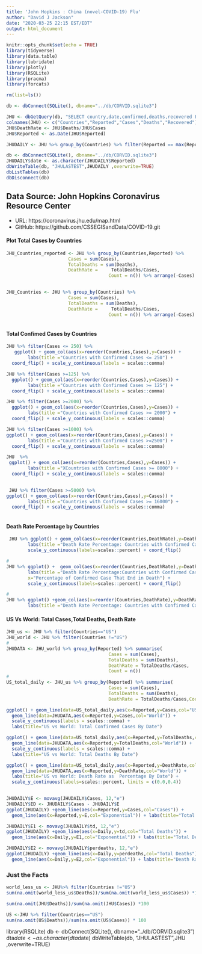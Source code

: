 ```yaml
---
title: 'John Hopkins : China (novel-COVID-19) Flu'
author: "David J Jackson"
date: "2020-03-25 22:15 EST/EDT"
output: html_document
---
```


```r
knitr::opts_chunk$set(echo = TRUE)
library(tidyverse)
library(data.table)
library(lubridate)
library(plotly)
library(RSQLite)
library(pracma)
library(forcats)
```
```r
rm(list=ls())
```
```r
db <- dbConnect(SQLite(), dbname="../db/CORVID.sqlite3")

JHU <- dbGetQuery(db, "SELECT country,date,confirmed,deaths,recovered FROM JHUDATA;")
colnames(JHU) <- c("Countries","Reported","Cases","Deaths","Recovered")
JHU$DeathRate <- JHU$Deaths/JHU$Cases 
JHU$Reported <- as.Date(JHU$Reported)

JHUDAILY <- JHU %>% group_by(Countries) %>% filter(Reported == max(Reported))

```
```r

db <- dbConnect(SQLite(), dbname="../db/CORVID.sqlite3")
JHUDAILY$date <- as.character(JHUDAILY$Reported)
dbWriteTable(db, "JHULASTEST",JHUDAILY ,overwrite=TRUE)  
dbListTables(db)
dbDisconnect(db)
```

## Data Source: John Hopkins Coronavirus Resource Center
* URL: https://coronavirus.jhu.edu/map.html
* GitHub: https://github.com/CSSEGISandData/COVID-19.git

#### Plot Total Cases by Countries

```r
JHU_Countries_reported <- JHU %>% group_by(Countries,Reported) %>%                                 summarise(
                       Cases = sum(Cases),
                       TotalDeaths = sum(Deaths),
                       DeathRate =     TotalDeaths/Cases,
                                      Count = n()) %>% arrange(-Cases)
                                     
```
```r
JHU_Countries <- JHU %>% group_by(Countries) %>%                                 summarise(
                       Cases = sum(Cases),
                       TotalDeaths = sum(Deaths),
                       DeathRate =     TotalDeaths/Cases,
                                      Count = n()) %>% arrange(-Cases)
                                     
```


#### Total Confimed  Cases by Countries

```r
JHU %>% filter(Cases <= 250) %>%
   ggplot() + geom_col(aes(x=reorder(Countries,Cases),y=Cases)) +
        labs(title ="Countries with Confirmed Cases <= 250") +
  coord_flip() + scale_y_continuous(labels = scales::comma) 
```
```r
JHU %>% filter(Cases >=125) %>%
  ggplot() + geom_col(aes(x=reorder(Countries,Cases),y=Cases)) +
        labs(title ="Countries with Confirmed Cases >= 125") +
  coord_flip() + scale_y_continuous(labels = scales::comma) 
```

```r
JHU %>% filter(Cases >=2000) %>%
  ggplot() + geom_col(aes(x=reorder(Countries,Cases),y=Cases)) +
        labs(title ="Countries with Confirmed Cases >= 2000") +
  coord_flip() + scale_y_continuous(labels = scales::comma) 
```
```r
JHU %>% filter(Cases >=1000) %>%
ggplot() + geom_col(aes(x=reorder(Countries,Cases),y=Cases)) +
        labs(title ="Countries with Confirmed Cases >=2500") +
  coord_flip() + scale_y_continuous(labels = scales::comma) 
```
```r
JHU  %>%
 ggplot() + geom_col(aes(x=reorder(Countries,Cases),y=Cases)) +
        labs(title ="XCountries with Confirmed Cases >= 8000") +
  coord_flip() + scale_y_continuous(labels = scales::comma) 
  
```
```r
 JHU %>% filter(Cases >=5000) %>%
ggplot() + geom_col(aes(x=reorder(Countries,Cases),y=Cases)) +
        labs(title ="Countries with Confirmed Cases >= 16000") +
  coord_flip() + scale_y_continuous(labels = scales::comma) 
  
```

#### Death Rate Percentage by Countries 

```r
 JHU %>% ggplot() + geom_col(aes(x=reorder(Countries,DeathRate),y=DeathRate)) +
        labs(title ="Death Rate Percentage: Countries with Confirmed Cases > 500",x="Percentage of Confirmed Case That End in Death") +
        scale_y_continuous(labels=scales::percent) + coord_flip()
```
```r
# 
JHU %>% ggplot() +  geom_col(aes(x=reorder(Countries,DeathRate),y=DeathRate)) +
        labs(title ="Death Rate Percentage:Countries with Confirmed Cases > 1000", 
        x="Percentage of Confirmed Case That End in Death") + 
        scale_y_continuous(labels=scales::percent) + coord_flip()
```
```r
#
JHU %>% ggplot() +geom_col(aes(x=reorder(Countries,DeathRate),y=DeathRate)) +
        labs(title ="Death Rate Percentage: Countries with Confirmed Cases > 5000", x="Percentage of Confirmed Case That End in Death") +              scale_y_continuous(labels=scales::percent) + coord_flip()

```

#### US Vs World: Total Cases,Total Deaths, Death Rate

```r
JHU_us <- JHU %>% filter(Countries=="US")
JHU_world <- JHU %>% filter(Countries !="US")
#
JHUDATA <- JHU_world %>% group_by(Reported) %>% summarise(
                                      Cases = sum(Cases),
                                      TotalDeaths = sum(Deaths),
                                      DeathRate = TotalDeaths/Cases,
                                      Count = n())
#
US_total_daily <- JHU_us %>% group_by(Reported) %>% summarise(
                                      Cases = sum(Cases),
                                      TotalDeaths = sum(Deaths),
                                      DeathRate = TotalDeaths/Cases,Count = n())

```

```r
ggplot() + geom_line(data=US_total_daily,aes(x=Reported,y=Cases,col="US")) +
  geom_line(data=JHUDATA,aes(x=Reported,y=Cases,col="World")) +
  scale_y_continuous(labels = scales::comma) +
  labs(title="US vs World: Total Confirmed Cases By Date")
```
```r
ggplot() + geom_line(data=US_total_daily,aes(x=Reported,y=TotalDeaths,col="US")) +
  geom_line(data=JHUDATA,aes(x=Reported,y=TotalDeaths,col="World")) +
  scale_y_continuous(labels = scales::comma) + 
  labs(title="US vs World: Total Deaths By Date")
```

```r
ggplot() + geom_line(data=US_total_daily,aes(x=Reported,y=DeathRate,col="US")) +
  geom_line(data=JHUDATA,aes(x=Reported,y=DeathRate,col="World")) +
  labs(title="US vs World: Death Rate as  Percentage By Date") +
  scale_y_continuous(labels=scales::percent, limits = c(0.0,0.4))
  
```
```r

JHUDAILY$E <- movavg(JHUDAILY$Cases, 12,"e")
JHUDAILY$ED <- JHUDAILY$Cases - JHUDAILY$E
ggplot(JHUDAILY) +geom_line(aes(x=Reported,y=Cases,col="Cases")) +
  geom_line(aes(x=Reported,y=E,col="Exponential")) + labs(title="Total Cases vs Moving Average",subtitle = "( 12 Day Exponential Moving Average)")
```
```r
JHUDAILY$E1 <- movavg(JHUDAILY$td, 12,"e")
ggplot(JHUDAILY) +geom_line(aes(x=Daily,y=td,col="Total Deaths")) +
  geom_line(aes(x=Daily,y=E1,col="Exponential")) + labs(title="Total Deaths vs Moving Average",subtitle ="( 12 Day Exponential Moving Average)" )
```
```r
JHUDAILY$E2 <- movavg(JHUDAILY$perdeaths, 12,"e")
ggplot(JHUDAILY) +geom_line(aes(x=Daily,y=perdeaths,col="Total Deaths")) +
  geom_line(aes(x=Daily,y=E2,col="Exponential")) + labs(title="Death Rate vs Moving Average",subtitle ="( 12 Day Exponential Moving Average)" )
```

###  Just the Facts

```r
world_less_us <- JHU%>% filter(Countries !="US")
sum(na.omit(world_less_us$Deaths))/sum(na.omit(world_less_us$Cases)) *100

sum(na.omit(JHU$Deaths))/sum(na.omit(JHU$Cases)) *100

US <-JHU %>% filter(Countries=="US")
sum(na.omit(US$Deaths))/sum(na.omit(US$Cases)) * 100


```
library(RSQLite)
db <- dbConnect(SQLite(), dbname="../db/CORVID.sqlite3")
dta$date <- as.character(dta$date)
dbWriteTable(db, "JHULASTEST",JHU ,overwrite=TRUE)    
    
 

                 